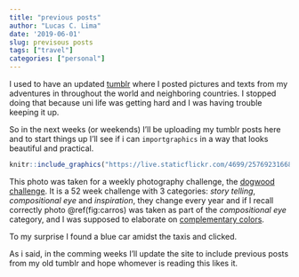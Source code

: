 ```yaml
---
title: "previous posts"
author: "Lucas C. Lima"
date: '2019-06-01'
slug: previsous posts
tags: ["travel"]
categories: ["personal"]
---
```


I used to have an updated [tumblr](comsemassim.tumblr.com) where I posted pictures and texts
from my adventures in throughout the world and neighboring countries. I stopped doing that because uni life was getting
hard and I was having trouble keeping it up.

So in the next weeks (or weekends) I'll be uploading my tumblr posts here and to start things up I'll see if i can
`importgraphics` in a way that looks beautiful and practical.

```r
knitr::include_graphics("https://live.staticflickr.com/4699/25769231668_f7f86c9046_b_d.jpg")
```

This photo was taken for a weekly photography challenge, the [dogwood challenge](https://dogwood.photography).
It is a 52 week challenge with 3 categories: *story telling*, *compositional eye* and *inspiration*, they change every year
and if I recall correctly photo \@ref(fig:carros) was taken as part of the *compositional eye* category, and I was supposed
to elaborate on [complementary colors](https://en.wikipedia.org/wiki/Complementary_colors).

To my surprise I found a blue car amidst the taxis and clicked.

As i said, in the comming weeks I'll update the site to include previous posts from my old tumblr and hope whomever is reading this likes it.